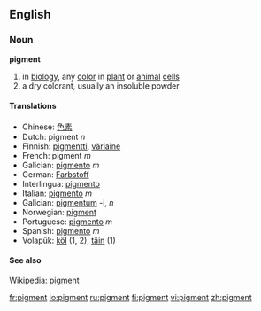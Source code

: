 ==English==

===Noun===
'''pigment'''
#in [[biology]], any [[color]] in [[plant]] or [[animal]] [[cell]]s
#a dry colorant, usually an insoluble powder

====Translations====
*Chinese: [[色素]]
*Dutch: pigment ''n''
*Finnish: [[pigmentti]], [[väriaine]]
*French: pigment ''m''
*Galician: [[pigmento]] ''m''
*German: [[Farbstoff]]
*Interlingua: [[pigmento]]
*Italian: [[pigmento]] ''m''
*Galician: [[pigmentum]] -i, ''n''
*Norwegian: [[pigment]]
*Portuguese: [[pigmento]] ''m''
*Spanish: [[pigmento]] ''m''
*Volapük: [[köl]] (1, 2), [[täin]] (1)

====See also====
Wikipedia: [[w:pigment|pigment]]

[[fr:pigment]]
[[io:pigment]]
[[ru:pigment]]
[[fi:pigment]]
[[vi:pigment]]
[[zh:pigment]]